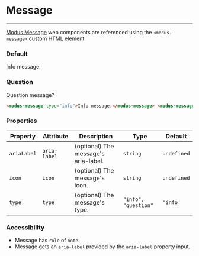 
# Message

---

[Modus Message](https://modus.trimble.com/components/messages/) web components are referenced using the `<modus-message>` custom HTML element.

<Anchor storyId="components-message--default" />

### Default

<modus-message type="info">Info message.</modus-message>

<Anchor storyId="components-message--question" />

### Question

<modus-message type="question">Question message?</modus-message>

```html
<modus-message type="info">Info message.</modus-message> <modus-message type="question">Question message?</modus-message>
```

### Properties

| Property    | Attribute    | Description                          | Type                 | Default     |
| ----------- | ------------ | ------------------------------------ | -------------------- | ----------- |
| `ariaLabel` | `aria-label` | (optional) The message's aria-label. | `string`             | `undefined` |
| `icon`      | `icon`       | (optional) The message's icon.       | `string`             | `undefined` |
| `type`      | `type`       | (optional) The message's type.       | `"info", "question"` | `'info'`    |

### Accessibility

- Message has `role` of `note`.
- Message gets an `aria-label` provided by the `aria-label` property input.
